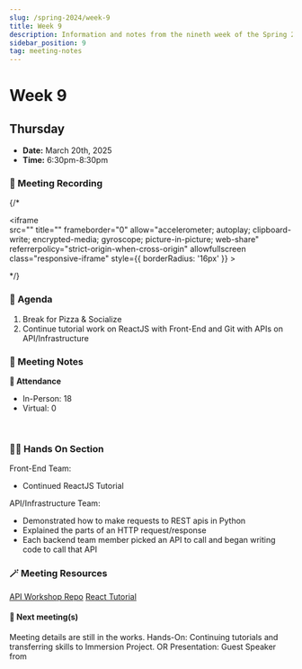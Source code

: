 ```yaml
---
slug: /spring-2024/week-9
title: Week 9
description: Information and notes from the nineth week of the Spring 2025 semester for the UMass Lowell Cloud Computing Club. 
sidebar_position: 9
tag: meeting-notes
---
```


# Week 9

## Thursday

- **Date:** March 20th, 2025
- **Time:** 6:30pm-8:30pm

### 🎥 Meeting Recording
{/* <div class="iframe-container">
    <iframe  
        src="" 
        title="" 
        frameborder="0" 
        allow="accelerometer; autoplay; clipboard-write; encrypted-media; gyroscope; picture-in-picture; web-share" 
        referrerpolicy="strict-origin-when-cross-origin" 
        allowfullscreen
        class="responsive-iframe"
        style={{
            borderRadius: '16px'
        }}
    >
    </iframe>
</div> */}


### 🚩 Agenda
1. Break for Pizza & Socialize
2. Continue tutorial work on ReactJS with Front-End and Git with APIs on API/Infrastructure


### 📓 Meeting Notes

**📄 Attendance**
- In-Person: 18
- Virtual: 0
<br/>

### 🧑‍💻 Hands On Section
Front-End Team:
- Continued ReactJS Tutorial

API/Infrastructure Team:
- Demonstrated how to make requests to REST apis in Python
- Explained the parts of an HTTP request/response
- Each backend team member picked an API to call and began writing code to call that API



### 🪄 Meeting Resources
[API Workshop Repo](https://github.com/UMLCloudComputing/api-workshop)
[React Tutorial](https://github.com/UMLCloudComputing/react-tutorial)


#### 🚀 Next meeting(s)
Meeting details are still in the works. Hands-On: Continuing tutorials and transferring skills to Immersion Project. OR Presentation: Guest Speaker from 